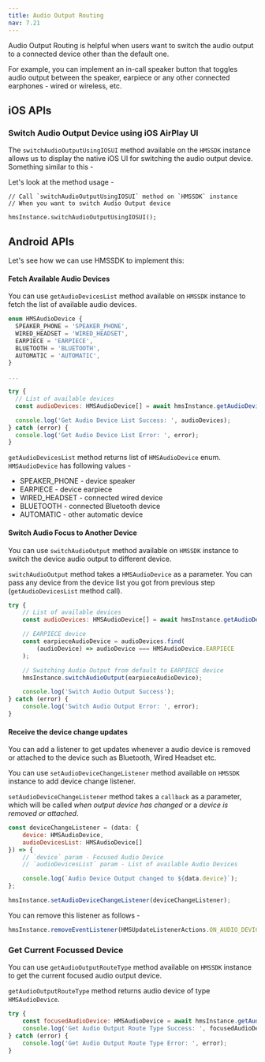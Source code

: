 ```yaml
---
title: Audio Output Routing
nav: 7.21
---
```


Audio Output Routing is helpful when users want to switch the audio output to a connected device other than the default one.

For example, you can implement an in-call speaker button that toggles audio output between the speaker, earpiece or any other connected earphones - wired or wireless, etc.

## iOS APIs

### Switch Audio Output Device using iOS AirPlay UI

The `switchAudioOutputUsingIOSUI` method available on the `HMSSDK` instance allows us to display the native iOS UI for switching the audio output device. Something similar to this -

<PortraitImage
    src="/docs/docs/v2/flutter-audio-output-routing.png"
    alt="Switch Audio Output"
    height="400"
    width="200"
/>

Let's look at the method usage -

```js{4}
// Call `switchAudioOutputUsingIOSUI` method on `HMSSDK` instance
// When you want to switch Audio Output device

hmsInstance.switchAudioOutputUsingIOSUI();
```


## Android APIs

Let's see how we can use HMSSDK to implement this:

<div className="steps-container">

#### Fetch Available Audio Devices

You can use `getAudioDevicesList` method available on `HMSSDK` instance to fetch the list of available audio devices.

```js
enum HMSAudioDevice {
  SPEAKER_PHONE = 'SPEAKER_PHONE',
  WIRED_HEADSET = 'WIRED_HEADSET',
  EARPIECE = 'EARPIECE',
  BLUETOOTH = 'BLUETOOTH',
  AUTOMATIC = 'AUTOMATIC',
}

...

try {
  // List of available devices
  const audioDevices: HMSAudioDevice[] = await hmsInstance.getAudioDevicesList();

  console.log('Get Audio Device List Success: ', audioDevices);
} catch (error) {
  console.log('Get Audio Device List Error: ', error);
}
```

`getAudioDevicesList` method returns list of `HMSAudioDevice` enum. `HMSAudioDevice` has following values -

-   SPEAKER_PHONE - device speaker
-   EARPIECE - device earpiece
-   WIRED_HEADSET - connected wired device
-   BLUETOOTH - connected Bluetooth device
-   AUTOMATIC - other automatic device

#### Switch Audio Focus to Another Device

You can use `switchAudioOutput` method available on `HMSSDK` instance to switch the device audio output to different device.

`switchAudioOutput` method takes a `HMSAudioDevice` as a parameter. You can pass any device from the device list you got from previous step (`getAudioDevicesList` method call).

```js
try {
    // List of available devices
    const audioDevices: HMSAudioDevice[] = await hmsInstance.getAudioDevicesList();

    // EARPIECE device
    const earpieceAudioDevice = audioDevices.find(
        (audioDevice) => audioDevice === HMSAudioDevice.EARPIECE
    );

    // Switching Audio Output from default to EARPIECE device
    hmsInstance.switchAudioOutput(earpieceAudioDevice);

    console.log('Switch Audio Output Success');
} catch (error) {
    console.log('Switch Audio Output Error: ', error);
}
```

#### Receive the device change updates

You can add a listener to get updates whenever a audio device is removed or attached to the device such as Bluetooth, Wired Headset etc.

You can use `setAudioDeviceChangeListener` method available on `HMSSDK` instance to add device change listener.

`setAudioDeviceChangeListener` method takes a `callback` as a parameter, which will be called _when output device has changed_ or a _device is removed or attached_.

```js
const deviceChangeListener = (data: {
    device: HMSAudioDevice,
    audioDevicesList: HMSAudioDevice[]
}) => {
    // `device` param - Focused Audio Device
    // `audioDevicesList` param - List of available Audio Devices

    console.log(`Audio Device Output changed to ${data.device}`);
};

hmsInstance.setAudioDeviceChangeListener(deviceChangeListener);
```

You can remove this listener as follows -

```js
hmsInstance.removeEventListener(HMSUpdateListenerActions.ON_AUDIO_DEVICE_CHANGED);
```

</div>

### Get Current Focussed Device

You can use `getAudioOutputRouteType` method available on `HMSSDK` instance to get the current focused audio output device.

`getAudioOutputRouteType` method returns audio device of type `HMSAudioDevice`.

```js
try {
    const focusedAudioDevice: HMSAudioDevice = await hmsInstance.getAudioOutputRouteType();
    console.log('Get Audio Output Route Type Success: ', focusedAudioDevice);
} catch (error) {
    console.log('Get Audio Output Route Type Error: ', error);
}
```
